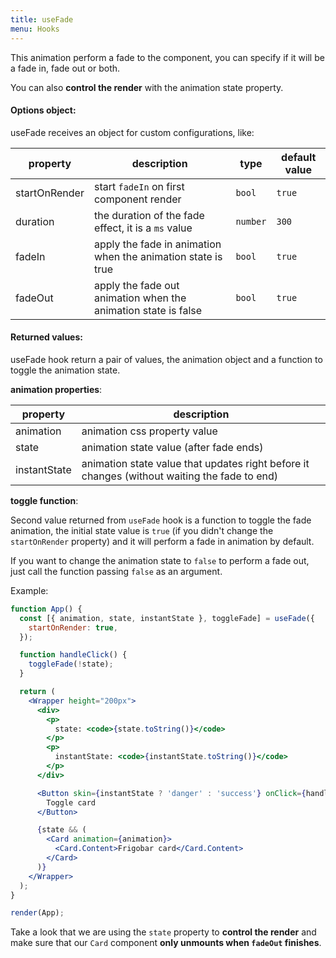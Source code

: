 ```yaml
---
title: useFade
menu: Hooks
---
```


This animation perform a fade to the component, you can specify if it will be a
fade in, fade out or both.

You can also **control the render** with the animation state property.

#### Options object:

useFade receives an object for custom configurations, like:

<!-- prettier-ignore -->
| **property** | **description** | **type** | **default value** |
| ------------- | --------------- | ----------------- | ---- |
| startOnRender | start `fadeIn` on first component render  | `bool` | `true` |
| duration | the duration of the fade effect, it is a `ms` value | `number` | `300` |
| fadeIn | apply the fade in animation when the animation state is true | `bool` | `true` |
| fadeOut | apply the fade out animation when the animation state is false | `bool` | `true` |

#### Returned values:

useFade hook return a pair of values, the animation object and a function to
toggle the animation state.

**animation properties**:

<!-- prettier-ignore -->
| **property** | **description** |
| ------------- | --------------- |
| animation | animation css property value |
| state | animation state value (after fade ends) |
| instantState | animation state value that updates right before it changes (without waiting the fade to end) |

**toggle function**:

Second value returned from `useFade` hook is a function to toggle the fade
animation, the initial state value is `true` (if you didn't change the
`startOnRender` property) and it will perform a fade in animation by default.

If you want to change the animation state to `false` to perform a fade out, just
call the function passing `false` as an argument.

Example:

```jsx react-live=true noInline fileName=fade.jsx
function App() {
  const [{ animation, state, instantState }, toggleFade] = useFade({
    startOnRender: true,
  });

  function handleClick() {
    toggleFade(!state);
  }

  return (
    <Wrapper height="200px">
      <div>
        <p>
          state: <code>{state.toString()}</code>
        </p>
        <p>
          instantState: <code>{instantState.toString()}</code>
        </p>
      </div>

      <Button skin={instantState ? 'danger' : 'success'} onClick={handleClick}>
        Toggle card
      </Button>

      {state && (
        <Card animation={animation}>
          <Card.Content>Frigobar card</Card.Content>
        </Card>
      )}
    </Wrapper>
  );
}

render(App);
```

Take a look that we are using the `state` property to **control the render** and
make sure that our `Card` component **only unmounts when `fadeOut` finishes**.
